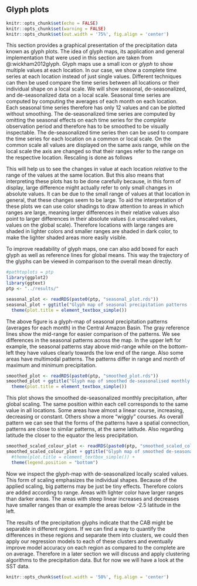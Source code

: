 ## Glyph plots

```r
knitr::opts_chunk$set(echo = FALSE)
knitr::opts_chunk$set(warning = FALSE)
knitr::opts_chunk$set(out.width = '75%', fig.align = 'center')
```

This section provides a graphical presentation of the precipitation data known as glyph plots.
The idea of glyph maps, its application and general implementation that were
used in this section are taken from @:wickham2012glyph.
Glyph maps use a small icon or *glyph* to show multiple values at each location.
In our case, we show a complete time series at each location instead
of just single values. Different techniques can then be used compare the time series 
between all locations or their individual shape on a local scale.
We will show seasonal, de-seasonalized, and de-seasonalized data on a local scale.
Seasonal time series are computed by computing the averages of each month on each location.
Each seasonal time series therefore has only 12 values and can be plotted without smoothing.
The de-seasonalized time series are computed by omitting the seasonal effects on each
time series for the *complete* observation period 
and therefore has to be smoothed to be visually inspectable.
The de-seasonalized time series then can be used to compare the time series for each location
on a common or local scale. On the common scale all values are displayed on the same axis range,
while on the local scale the axis are changed so that their ranges refer to the range on the respective
location.
Rescaling is done as follows

\begin{equation}
x_{rescaled} = \frac{x - \min(x)}{\max(x) - \min(x)}.
(\#eq:rescale)
\end{equation}

This will help us to see the changes in value at each location *relative* to the range
of the values at the same location.
But this also means that interpreting these plots has to be done carefully because,
in this form of display, large difference might actually refer to only small changes in
absolute values. It can be due to the small range of values at that location in general,
that these changes seem to be large.
To aid the interpretation of these plots we can use color shadings to draw attention to
areas in which ranges are large, meaning larger differences in their relative values also 
point to larger differences in their absolute values (i.e unscaled values, values on the global scale).
Therefore locations with large ranges are shaded in lighter colors and smaller ranges are shaded
in dark color, to make the lighter shaded areas more easily visible.

To improve readability of glyph maps, one can also add boxed for each glyph as well as reference lines for global means. This way the trajectory of the glyphs can be viewed in comparison to the overall
mean directly.


```r
#pathtoplots = ptp
library(ggplot2)
library(ggtext)
ptp <- "../results/"
```


```r
seasonal_plot <- readRDS(paste0(ptp, "seasonal_plot.rds"))
seasonal_plot + ggtitle("Glyph map of seasonal precipitation patterns (averages for each month)") +
  theme(plot.title = element_textbox_simple())
```

The above figure is a glyph-map of seasonal precipitation
patterns (averages for each month) in the Central Amazon Basin.
The gray reference lines show the mid-range for easier comparison
of the patterns.
We see differences in the seasonal patterns across the map.
In the upper left for example, the seasonal patterns stay
above mid-range while on the bottom-left they have values
clearly towards the low end of the range. 
Also some areas have multimodal patterns.
The patterns differ in range and month of maximum and minimum precipitation.



```r
smoothed_plot <- readRDS(paste0(ptp, "smoothed_plot.rds"))
smoothed_plot + ggtitle("Glyph map of smoothed de-seasonalised monthly precipitation") +
  theme(plot.title = element_textbox_simple())
```

This plot shows the smoothed de-seasonalized monthly precipitation, after global scaling. The same position
within each cell corresponds to the same value in all locations.
Some areas have almost a linear course, increasing, decreasing
or constant. Others show a more "wiggly" courses.
As overall pattern we can see that the forms of the patterns
have a spatial connection, patterns are close to similar patterns,
at the same latitude.
Also regarding latitude the closer to the equator the less precipitation.

```r
smoothed_scaled_colour_plot <- readRDS(paste0(ptp, "smoothed_scaled_colour_plot.rds"))
smoothed_scaled_colour_plot + ggtitle("Glyph map of smoothed de-seasonalised monthly precipitation, locally scaled") +
  #theme(plot.title = element_textbox_simple()) +
  theme(legend.position = "bottom") 
```

Now we inspect the glyph-map with de-seasonalized locally scaled values. This form of scaling emphasizes the individual shapes.
Because of the applied scaling, big patterns may be just be tiny effects. Therefore colors are added according to range.
Areas with lighter color have larger ranges than darker areas.
The areas with steep linear increases and decreases have smaller ranges than or example the areas below -2.5 latitude in the left.

The results of the precipitation glyphs indicate that the CAB might be separable in 
different regions. If we can find a way to quantify the differences in these regions
and separate them into clusters, we could then apply our regression models 
to each of these clusters and eventually improve model accuracy on each region
as compared to the complete are on average.
Therefore in a later section we will discuss and apply clustering algorithms to
the precipitation data.
But for now we will have a look at the SST data.

```r
knitr::opts_chunk$set(out.width = '50%', fig.align = 'center')

```

